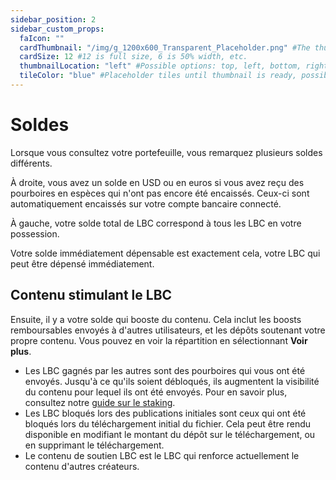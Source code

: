 ---
sidebar_position: 2
sidebar_custom_props:
  faIcon: ""
  cardThumbnail: "/img/g_1200x600_Transparent_Placeholder.png" #The thumbnail on the category card.
  cardSize: 12 #12 is full size, 6 is 50% width, etc.
  thumbnailLocation: "left" #Possible options: top, left, bottom, right, none
  tileColor: "blue" #Placeholder tiles until thumbnail is ready, possible options: blue, cream, darkpurple, lightpurple, mauve, orange, pink, none
---

# Soldes

Lorsque vous consultez votre portefeuille, vous remarquez plusieurs soldes différents.

À droite, vous avez un solde en USD ou en euros si vous avez reçu des pourboires en espèces qui n'ont pas encore été encaissés. Ceux-ci sont automatiquement encaissés sur votre compte bancaire connecté.

À gauche, votre solde total de LBC correspond à tous les LBC en votre possession.

Votre solde immédiatement dépensable est exactement cela, votre LBC qui peut être dépensé immédiatement.

## Contenu stimulant le LBC

Ensuite, il y a votre solde qui booste du contenu. Cela inclut les boosts remboursables envoyés à d'autres utilisateurs, et les dépôts soutenant votre propre contenu. Vous pouvez en voir la répartition en sélectionnant **Voir plus**.

- Les LBC gagnés par les autres sont des pourboires qui vous ont été envoyés. Jusqu'à ce qu'ils soient débloqués, ils augmentent la visibilité du contenu pour lequel ils ont été envoyés. Pour en savoir plus, consultez notre [guide sur le staking](https://help.odysee.tv/category/staking).
- Les LBC bloqués lors des publications initiales sont ceux qui ont été bloqués lors du téléchargement initial du fichier. Cela peut être rendu disponible en modifiant le montant du dépôt sur le téléchargement, ou en supprimant le téléchargement.
- Le contenu de soutien LBC est le LBC qui renforce actuellement le contenu d'autres créateurs.
